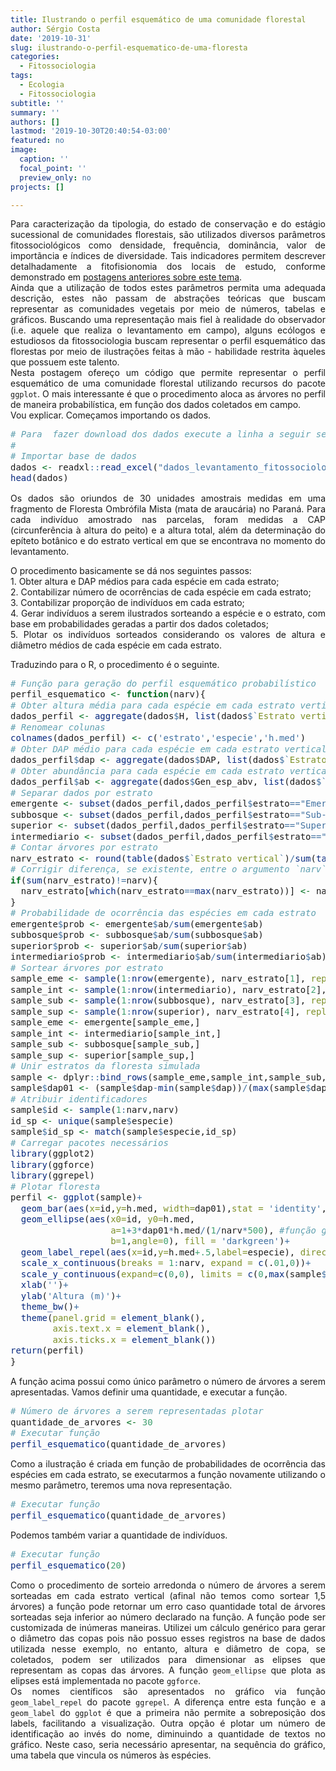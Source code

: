 ```yaml
---
title: Ilustrando o perfil esquemático de uma comunidade florestal
author: Sérgio Costa
date: '2019-10-31'
slug: ilustrando-o-perfil-esquematico-de-uma-floresta
categories:
  - Fitossociologia
tags:
  - Ecologia
  - Fitossociologia
subtitle: ''
summary: ''
authors: []
lastmod: '2019-10-30T20:40:54-03:00'
featured: no
image: 
  caption: ''
  focal_point: ''
  preview_only: no
projects: []

---
```

Para caracterização da tipologia, do estado de conservação e do estágio sucessional de comunidades florestais, são utilizados diversos parâmetros fitossociológicos como densidade, frequência, dominância, valor de importãncia e índices de diversidade. Tais indicadores permitem descrever detalhadamente a fitofisionomia dos locais de estudo, conforme demonstrado em [postagens anteriores sobre este tema](https://mensura-r.netlify.com/categories/fitossociologia/).  
Ainda que a utilização de todos estes parâmetros permita uma adequada descrição, estes não passam de abstrações teóricas que buscam representar as comunidades vegetais por meio de números, tabelas e gráficos. 
Buscando uma representação mais fiel à realidade do observador (i.e. aquele que realiza o levantamento em campo), alguns ecólogos e estudiosos da fitossociologia buscam representar o perfil esquemático das florestas por meio de ilustrações feitas à mão - habilidade restrita àqueles que possuem este talento.  
Nesta postagem ofereço um código que permite representar o perfil esquemático de uma comunidade florestal utilizando recursos do pacote `ggplot`. O mais interessante é que o procedimento aloca as árvores no perfil de maneira probabilística, em função dos dados coletados em campo.  
Vou explicar. Começamos importando os dados.

```r
# Para  fazer download dos dados execute a linha a seguir sem o #
# 
# Importar base de dados
dados <- readxl::read_excel("dados_levantamento_fitossociologico.xlsx")
head(dados)
```

Os dados são oriundos de 30 unidades amostrais medidas em uma fragmento de Floresta Ombrófila Mista (mata de araucária) no Paraná. Para cada indivíduo amostrado nas parcelas, foram medidas a CAP (circunferência à altura do peito) e a altura total, além da determinação do epíteto botânico e do estrato vertical em que se encontrava no momento do levantamento.  
  
O procedimento basicamente se dá nos seguintes passos:  
1. Obter altura e DAP médios para cada espécie em cada estrato;  
2. Contabilizar número de ocorrências de cada espécie em cada estrato;  
3. Contabilizar proporção de indivíduos em cada estrato;  
4. Gerar indivíduos a serem ilustrados sorteando a espécie e o estrato, com base em probabilidades geradas a partir dos dados coletados;  
5. Plotar os indivíduos sorteados considerando os valores de altura e diâmetro médios de cada espécie em cada estrato.  

Traduzindo para o R, o procedimento é o seguinte.  
```r
# Função para geração do perfil esquemático probabilístico
perfil_esquematico <- function(narv){
# Obter altura média para cada espécie em cada estrato vertical
dados_perfil <- aggregate(dados$H, list(dados$`Estrato vertical`,dados$Gen_esp_abv), mean)
# Renomear colunas
colnames(dados_perfil) <- c('estrato','especie','h.med')
# Obter DAP médio para cada espécie em cada estrato vertical
dados_perfil$dap <- aggregate(dados$DAP, list(dados$`Estrato vertical`,dados$Gen_esp_abv), mean)[,3]
# Obter abundância para cada espécie em cada estrato vertical
dados_perfil$ab <- aggregate(dados$Gen_esp_abv, list(dados$`Estrato vertical`,dados$Gen_esp_abv), length)[,3]
# Separar dados por estrato
emergente <- subset(dados_perfil,dados_perfil$estrato=="Emergente")
subbosque <- subset(dados_perfil,dados_perfil$estrato=="Sub-bosque")
superior <- subset(dados_perfil,dados_perfil$estrato=="Superior")
intermediario <- subset(dados_perfil,dados_perfil$estrato=="Intermediário")
# Contar árvores por estrato
narv_estrato <- round(table(dados$`Estrato vertical`)/sum(table(dados$`Estrato vertical`))*narv,0)
# Corrigir diferença, se existente, entre o argumento `narv` e o número de árvres sorteadas
if(sum(narv_estrato)!=narv){
  narv_estrato[which(narv_estrato==max(narv_estrato))] <- narv_estrato[which(narv_estrato==max(narv_estrato))]+1 
}
# Probabilidade de ocorrência das espécies em cada estrato
emergente$prob <- emergente$ab/sum(emergente$ab)
subbosque$prob <- subbosque$ab/sum(subbosque$ab)
superior$prob <- superior$ab/sum(superior$ab)
intermediario$prob <- intermediario$ab/sum(intermediario$ab)
# Sortear árvores por estrato
sample_eme <- sample(1:nrow(emergente), narv_estrato[1], replace = TRUE, emergente$prob)
sample_int <- sample(1:nrow(intermediario), narv_estrato[2], replace = TRUE, intermediario$prob)
sample_sub <- sample(1:nrow(subbosque), narv_estrato[3], replace = TRUE, subbosque$prob)
sample_sup <- sample(1:nrow(superior), narv_estrato[4], replace = TRUE, superior$prob)
sample_eme <- emergente[sample_eme,]
sample_int <- intermediario[sample_int,]
sample_sub <- subbosque[sample_sub,]
sample_sup <- superior[sample_sup,]
# Unir estratos da floresta simulada
sample <- dplyr::bind_rows(sample_eme,sample_int,sample_sub,sample_sup)
sample$dap01 <- (sample$dap-min(sample$dap))/(max(sample$dap)-min(sample$dap))*(.6-.1)+.1
# Atribuir identificadores
sample$id <- sample(1:narv,narv)
id_sp <- unique(sample$especie)
sample$id_sp <- match(sample$especie,id_sp)
# Carregar pacotes necessários
library(ggplot2)
library(ggforce)
library(ggrepel)
# Plotar floresta
perfil <- ggplot(sample)+
  geom_bar(aes(x=id,y=h.med, width=dap01),stat = 'identity', color = 'black', fill = 'burlywood4')+
  geom_ellipse(aes(x0=id, y0=h.med,
                   a=1+3*dap01*h.med/(1/narv*500), #função genérica de diâmetro de copa
                   b=1,angle=0), fill = 'darkgreen')+
  geom_label_repel(aes(x=id,y=h.med+.5,label=especie), direction = 'y', fontface = 'bold',  size = 2, alpha=.8, segment.alpha = 0)+
  scale_x_continuous(breaks = 1:narv, expand = c(.01,0))+
  scale_y_continuous(expand=c(0,0), limits = c(0,max(sample$h.med)+5))+
  xlab('')+
  ylab('Altura (m)')+
  theme_bw()+
  theme(panel.grid = element_blank(),
        axis.text.x = element_blank(),
        axis.ticks.x = element_blank())
return(perfil)
}
```
A função acima possui como único parâmetro o número de árvores a serem apresentadas. Vamos definir uma quantidade, e executar a função.
```r
# Número de árvores a serem representadas plotar
quantidade_de_arvores <- 30
# Executar função
perfil_esquematico(quantidade_de_arvores)
```
Como a ilustração é criada em função de probabilidades de ocorrência das espécies em cada estrato, se executarmos a função novamente utilizando o mesmo parâmetro, teremos uma nova representação.
```r
# Executar função
perfil_esquematico(quantidade_de_arvores)
```
Podemos também variar a quantidade de indivíduos.
```r
# Executar função
perfil_esquematico(20)
```
Como o procedimento de sorteio arredonda o número de árvores a serem sorteadas em cada estrato vertical (afinal não temos como sortear 1,5 árvores) a função pode retornar um erro caso quantidade total de árvores sorteadas seja inferior ao número declarado na função.
A função pode ser customizada de inúmeras maneiras. Utilizei um cálculo genérico para gerar o diâmetro das copas pois não possuo esses registros na base de dados utilizada nesse exemplo, no entanto, altura e diâmetro de copa, se coletados, podem ser utilizados para dimensionar as elipses que representam as copas das árvores. A função `geom_ellipse` que plota as elipses está implementada no pacote `ggforce`.  
Os nomes científicos são apresentados no gráfico via função `geom_label_repel` do pacote `ggrepel`. A diferença entre esta função e a `geom_label` do `ggplot` é que a primeira não permite a sobreposição dos labels, facilitando a visualização. Outra opção é plotar um número de identificação ao invés do nome, diminuindo a quantidade de textos no gráfico. Neste caso, seria necessário apresentar, na sequência do gráfico, uma tabela que vincula os números às espécies.

<style>
body {
text-align: justify}
h1 {
text-align: center}
</style>
<style type="text/css">

body, td {
   font-size: 14px;
}
code.r{
  font-size: 14px;
}
pre {
  font-size: 14px
}
</style>

